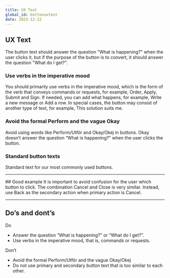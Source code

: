 ```yaml
---
title: UX Text
global_id: buttonuxtext
date: 2023-12-22
---
```


## UX Text
The button text should answer the question "What is happening?" when the user clicks it, but if the purpose of the button is to convert, it should answer the question "What do I get?".

### Use verbs in the imperative mood
You should primarily use verbs in the imperative mood, which is the form of the verb that conveys commands or requests, for example, Order, Apply, Submit and Sign. If needed, you can add what happens, for example, Write a new message or Add a row. In special cases, the button may consist of another type of text, for example, This solution suits me.

### Avoid the formal Perform and the vague Okay
Avoid using words like Perform/Utför and Okay/Okej in buttons. Okay doesn’t answer the question “What is happening?” when the user clicks the button.

### Standard button texts
Standard text for our most commonly used buttons.

<Row>
<Col><FigmaSVG node="1612-8563" caption="Next/Nästa – Takes the user to the next step in a flow." /></Col>
<Col><FigmaSVG node="1612-8541" caption="Back/Tillbaka – Takes the user to the previous step in a flow or aborts the action in dialog and slide outs (used when Cancel or something similar is the primary action)." /></Col>
<Col><FigmaSVG node="1612-8782" caption="Cancel/Avbryt – Cancels the action." /></Col>
</Row>
<Row>
<Col><FigmaSVG node="1612-8544" caption="Delete/Ta bort – The user wants to delete something (often in red text and with an illustration of a trash can)." /></Col>
<Col><FigmaSVG node="1612-8548" caption="Change/Ändra – The user wants to change something." /></Col>
<Col><FigmaSVG node="1612-8551" caption="Save/Spara – The user wants to save something, for instance, a change." /></Col>
</Row>
<Row>
<Col><FigmaSVG node="1612-8557" caption="Close/Stäng – To close a dialog, modal, slide out etc." /></Col>
<Col><FigmaSVG node="1612-8554" caption="Sign/Signera – The user is signing with BankID." /></Col>
<Col><FigmaSVG node="1612-8560" caption="Identify yourself/Identifiera dig – The user is identifying themselves with BankID" /></Col>
</Row>
<hr />


<Row>
<Col>
## Good example
It is important to avoid confusion for the user which button to click. The combination Cancel and Close is very similar. Instead, use Back as the secondary action when primary action is Cancel.
</Col>

<Col>
    <FigmaSVG 
        node="1642-1513" 
        caption="This is a good example of avoiding confusion for the customer." 
    />
</Col>

</Row>

<hr />

## Do’s and dont’s

<Row>
<Col>
Do
<ul>
    <li>Answer the question “What is happening?” or “What do I get?”.</li>
    <li>Use verbs in the imperative mood, that is, commands or requests.</li>
</ul>
</Col>
<Col>
Don’t
<ul>
    <li>Avoid the formal Perform/Utför and the vague Okay/Okej</li>
    <li>Do not use primary and secondary button text that is too similar to each other.</li>
</ul>
</Col>
</Row>

<Row>
    <Col>
        <Do>
            <FigmaSVG node="1648-1617" />
        </Do>
    </Col>
    <Col>
        <Dont>
            <FigmaSVG node="1648-1678" />
        </Dont>
    </Col>
</Row>
